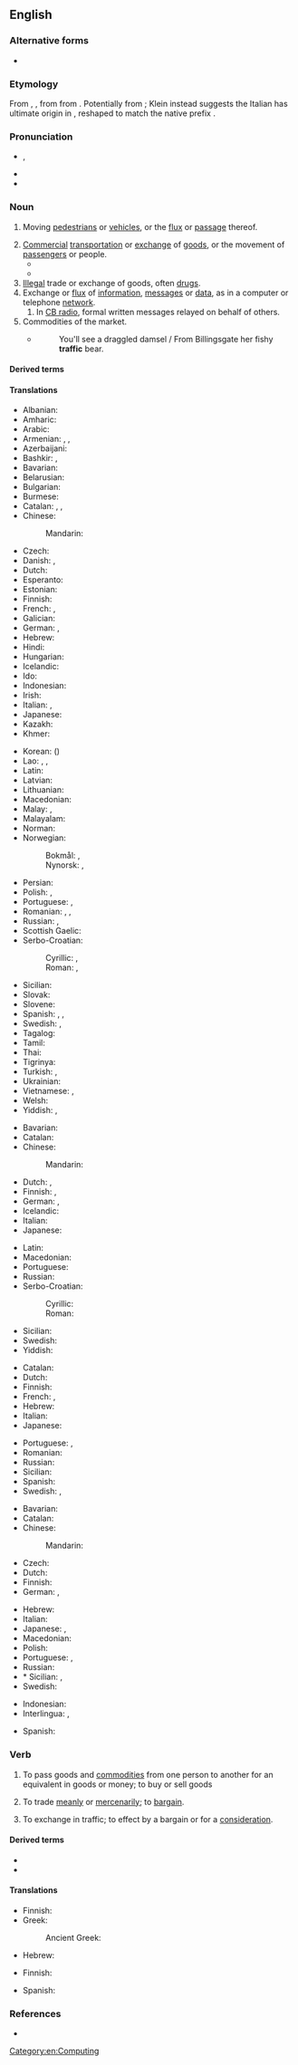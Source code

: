 ==English==
{{wikipedia}}

===Alternative forms===
* {{l|en|traffick}}

===Etymology===
From {{bor|en|frm|trafique}}, {{m|frm|traffique||traffic}}, from {{der|en|it|traffico||traffic}} from {{m|it|trafficare||to carry on trade}}. Potentially from {{der|en|VL.|*trānsfrīcāre||to rub across}}; Klein instead suggests the Italian has ultimate origin in {{der|en|ar|تَفْرِيق||distribution, dispersion}}, reshaped to match the native prefix {{m|it|tra-||trans-}}.

===Pronunciation===
* {{enPR|trăf'ĭk}}, {{IPA|en|/ˈtɹæfɪk/}}
* {{audio|en|en-us-traffic.ogg|Audio (US)}}
* {{rhymes|en|æfɪk}}

===Noun===
{{en-noun|-|s}}

# Moving [[pedestrian]]s or [[vehicle]]s, or the [[flux]] or [[passage]] thereof.
#: {{ux|en|The '''traffic''' is slow during rush hour.}}
# [[commercial|Commercial]] [[transportation]] or [[exchange]] of [[goods]], or the movement of [[passenger]]s or people.
#* {{quote-text|en|year=1719|author={{w|Daniel Defoe}}|title={{w|Robinson Crusoe}}|passage=I had three large axes, and abundance of hatchets (for we carried the hatchets for '''traffic''' with the Indians).}}
#* {{quote-book|en|year=2007|author=John Darwin|title=After Tamerlane|publisher=Penguin|page=12
|passage=Its units of study are regions or oceans, long-distance trades [...], the '''traffic''' of cults and beliefs between cultures and continents.}}
# [[illegal|Illegal]] trade or exchange of goods, often [[drug]]s.
# Exchange or [[flux]] of [[information]], [[message]]s or [[data]], as in a computer or telephone [[network]].
## In [[CB radio]], formal written messages relayed on behalf of others.
# Commodities of the market.
#* {{quote-book|en|1716|{{w|John Gay}}|{{w|Trivia (poem)|Trivia, or The Art of Walking the Streets of London}}|https://rpo.library.utoronto.ca/poems/trivia-or-art-walking-streets-london}}
#*: You'll see a draggled damsel / From Billingsgate her fishy '''traffic''' bear.

====Derived terms====
{{col3|en
|air traffic
|go play in the traffic
|mixed-traffic
|[[non-traffic]], [[nontraffic]]
|through traffic
|traffic boy
|traffic generator
|traffic jam
}}

====Translations====
{{trans-top|pedestrians or vehicles on roads or on the air}}
* Albanian: {{t+|sq|trafik|m}}
* Amharic: {{t|am|ትራፊክ|?}}
* Arabic: {{t|ar|مُرُور|m}}
* Armenian: {{t|hy|երթեւեկություն}}, {{t|hy|երթևեկություն}}, {{t|hy|երթևեկում}}
* Azerbaijani: {{t|az|yol hərəkəti}}
* Bashkir: {{t|ba|хәрәкәт}}, {{t|ba|[[юл]] [[хәрәкәт|хәрәкәте]]}}
* Bavarian: {{t|bar|Vakea|?}}
* Belarusian: {{t|be|рух|m}}
* Bulgarian: {{t+|bg|движе́ние|n}}
* Burmese: {{t+|my|အသွားအလာ}}
* Catalan: {{t|ca|tràfic|m}}, {{t+|ca|trànsit|m}}, {{t+|ca|circulació|f}}
* Chinese:
*: Mandarin: {{t+|cmn|交通|tr=jiāotōng}}
* Czech: {{t+|cs|doprava|f}}
* Danish: {{t+|da|trafik|c}}, {{t|da|færdsel|c}}
* Dutch: {{t+|nl|verkeer|n}}
* Esperanto: {{t|eo|trafiko}}
* Estonian: {{t|et|liiklus}}
* Finnish: {{t+|fi|liikenne}}
* French: {{t+|fr|circulation|f}}, {{t+|fr|trafic|m}}
* Galician: {{t|gl|tráfico|m}}
* German: {{t+|de|Verkehr|m}}, {{t+|de|Personenverkehr|m}}
* Hebrew: {{t+|he|תְּנוּעָה|f|tr=t'nu'á}}
* Hindi: {{t+|hi|यातायात|f}}
* Hungarian: {{t+|hu|forgalom}}
* Icelandic: {{t|is|umferð|f}}
* Ido: {{t+|io|trafiko}}
* Indonesian: {{t+|id|lalu lintas}}
* Irish: {{t|ga|trácht|m}}
* Italian: {{t+|it|traffico|m}}, {{t+|it|viabilità|f}}
* Japanese: {{t+|ja|交通|tr=こうつう, kōtsū}}
* Kazakh: {{t|kk|қозғалыс}}
* Khmer: {{t+|km|ចរាចរ}}
{{trans-mid}}
* Korean: {{t+|ko|교통}} ({{t+|ko|交通}})
* Lao: {{t|lo|ການຈະລາຈອນ}}, {{t|lo|ການສັນຈອນ}}, {{t|lo|ຄົມມະນາຄົມ}}
* Latin: {{t+|la|transitus|m}}
* Latvian: {{t|lv|satiksme|f}}
* Lithuanian: {{t|lt|eismas|m}}
* Macedonian: {{t|mk|соо́браќај|m}}
* Malay: {{t|ms|lalu lintas}}, {{t|ms|trafik}}
* Malayalam: {{t+|ml|ഗതാഗതം}}
* Norman: {{t|nrf|trafi|m}}
* Norwegian:
*: Bokmål: {{t+|nb|trafikk|m}}, {{t|nb|ferdsel|m|f}}
*: Nynorsk: {{t|nn|trafikk|m}}, {{t|nn|ferdsel|m}}
* Persian: {{t+|fa|ترافیک|tr=terâfik}}
* Polish: {{t+|pl|ruch|m}}, {{t+|pl|komunikacja|f}}
* Portuguese: {{t+|pt|tráfego|m}}, {{t+|pt|trânsito|m}}
* Romanian: {{t+|ro|circulație|f}}, {{t+|ro|trafic|n}}, {{t|ro|circulație rutieră|f}}
* Russian: {{t+|ru|движе́ние|n}}, {{t+|ru|тра́фик|m}} {{qualifier|colloquial}}
* Scottish Gaelic: {{t|gd|trafaig|f}}
* Serbo-Croatian:
*: Cyrillic: {{t|sh|са̏обраћа̄ј|m}}, {{t|sh|про́мет|m}}
*: Roman: {{t+|sh|sȁobraćāj|m}}, {{t+|sh|prómet|m}}
* Sicilian: {{t|scn|tràficu|m}}
* Slovak: {{t+|sk|doprava|f}}
* Slovene: {{t|sl|promet|m}}
* Spanish: {{t+|es|tráfico|m}}, {{t+|es|tránsito|m}} {{qualifier|Latin America}}, {{t+|es|circulación|f}}
* Swedish: {{t+|sv|trafik|c}}, {{t+|sv|samfärdsel|c}}
* Tagalog: {{t|tl|trapiko}}
* Tamil: {{t|ta|திரக்கு}}
* Thai: {{t+|th|จราจร}}
* Tigrinya: {{t|ti|ትራፊክ|?}}
* Turkish: {{t+|tr|trafik}}, {{t+|tr|seyrüsefer}}
* Ukrainian: {{t+|uk|рух|m}}
* Vietnamese: {{t+|vi|giao thông|alt=sự giao thông}}, {{t+|vi|giao thông}}
* Welsh: {{t|cy|traffig}}
* Yiddish: {{t|yi|אומגאַנג|m}}, {{t|yi|פֿאַרקער|m}}
{{trans-bottom}}

{{trans-top|commercial transportation or exchange of goods}}
* Bavarian: {{t|bar|Vakea|?}}
* Catalan: {{t|ca|tràfic|m}}
* Chinese:
*: Mandarin: {{t+|cmn|交易|tr=jiāoyì}}
* Dutch: {{t+|nl|handel|m}}, {{t+|nl|verkeer|n}}
* Finnish: {{t+|fi|kauppa}}, {{t+|fi|liikenne}}
* German: {{t+|de|Verkehr|m}}, {{t+|de|Warenverkehr|m}}
* Icelandic: {{t+|is|viðskipti|n-p}}
* Italian: {{t+|it|traffico|m}}
* Japanese: {{t+|ja|取引|tr=とりひき, torihiki}}
{{trans-mid}}
* Latin: {{t|la|commercium|n}}
* Macedonian: {{t|mk|про́мет|m}}
* Portuguese: {{t+|pt|tráfego|m}}
* Russian: {{t+|ru|торго́вля|f}}
* Serbo-Croatian:
*: Cyrillic: {{t|sh|про́мет|m}}
*: Roman: {{t+|sh|prómet|m}}
* Sicilian: {{t|scn|tràficu|m}}
* Swedish: {{t+|sv|handel|c}}
* Yiddish: {{t|yi|פֿאַרקער|m}}
{{trans-bottom}}

{{trans-top|illegal trade or exchange of goods, often drugs}}
* Catalan: {{t|ca|contraban|m}}
* Dutch: {{t|nl|zwarte handel|m}}
* Finnish: {{t|fi|mustapörssi}}
* French: {{t+|fr|traite|f}}, {{t+|fr|trafic|m}}
* Hebrew: {{t+|he|סחר|m|tr=sákhar}}
* Italian: {{t+|it|tratta|f}}
* Japanese: {{t+|ja|取引|tr=とりひき, torihiki}}
{{trans-mid}}
* Portuguese: {{t+|pt|trata|f}}, {{t+|pt|tráfico|m}}
* Romanian: {{t+|ro|trafic|n}}
* Russian: {{t+|ru|торго́вля|f}}
* Sicilian: {{t|scn|tràficu|m}}
* Spanish: {{t+|es|trata|f}}
* Swedish: {{t|sv|illegal handel|c}}, {{t+|sv|trafficking|c}} {{q|about people}}
{{trans-bottom}}

{{trans-top|exchange or flux of information, messages or data}}
* Bavarian: {{t|bar|Vakea|?}}
* Catalan: {{t|ca|tràfic|m}}
* Chinese:
*: Mandarin: {{t+|cmn|流量|tr=liúliàng}}
* Czech: {{t+|cs|provoz|m}}
* Dutch: {{t+|nl|verkeer|n}}
* Finnish: {{t+|fi|tietoliikenne}}
* German: {{t+|de|Verkehr|m}}, {{t|de|Datenverkehr|m}}
{{trans-mid}}
* Hebrew: {{t|he|עומס|m|tr=ómes}}
* Italian: {{t+|it|traffico|m}}
* Japanese: {{t|ja|交信|tr=こうしん, kōshin}}, {{t+|ja|トラフィック|tr=torafikku}}
* Macedonian: {{t|mk|соо́браќај|m}}
* Polish: {{t+|pl|komunikacja|f}}
* Portuguese: {{t+|pt|tráfego|m}}, {{t+|pt|trânsito|m}}
* Russian: {{t+|ru|тра́фик|m}}
* * Sicilian: {{t+|scn|curtigghiu|m}}, {{t|scn|tràficu|m}}
* Swedish: {{t+|sv|trafik|c}}
{{trans-bottom}}

{{checktrans-top}}
* Indonesian: {{t-check|id|lalu-lintas}}
* Interlingua: {{t-check|ia|circulation}}, {{t-check|ia|traffico}}
{{trans-mid}}
* Spanish: {{t+check|es|tráfico|m}}
{{trans-bottom}}

===Verb===
{{en-verb|~s|~king|~ked}}

# {{lb|en|intransitive}} To pass goods and [[commodity|commodities]] from one person to another for an equivalent in goods or money; to buy or sell goods
#: {{syn|en|trade}}
# {{lb|en|intransitive}} To trade [[meanly]] or [[mercenarily]]; to [[bargain]].
# {{lb|en|transitive}} To exchange in traffic; to effect by a bargain or for a [[consideration]].

====Derived terms====
* {{l|en|trafficker}}
* {{l|en|trafficking}}

====Translations====
{{trans-top|To pass goods and commodities from one person to another for an equivalent in goods or money}}
* Finnish: {{t|fi|käydä kauppaa}}
* Greek:
*: Ancient Greek: {{t|grc|ἐμπορεύομαι}}
{{trans-mid}}
* Hebrew: {{t+|he|סחר|tr=sakhár|sc=Hebr}}
{{trans-bottom}}

{{trans-top|To trade meanly or mercenarily;}}
* Finnish: {{t+|fi|tinkiä}}
{{trans-mid}}
* Spanish: {{t+|es|traficar}}
{{trans-bottom}}

{{trans-top|To exchange in traffic; to effect by a bargain or for a consideration}}
{{trans-mid}}
{{trans-bottom}}

===References===
* {{R:Webster 1913}}

[[Category:en:Computing]]